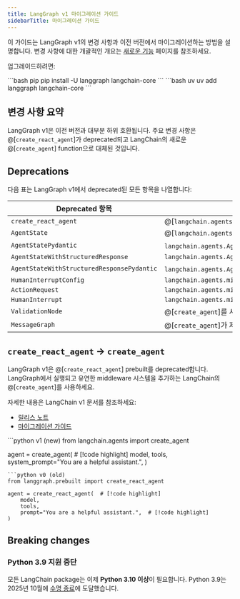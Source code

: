 ```yaml
---
title: LangGraph v1 마이그레이션 가이드
sidebarTitle: 마이그레이션 가이드
---
```


이 가이드는 LangGraph v1의 변경 사항과 이전 버전에서 마이그레이션하는 방법을 설명합니다. 변경 사항에 대한 개괄적인 개요는 [새로운 기능](/oss/releases/langgraph-v1) 페이지를 참조하세요.

업그레이드하려면:

<CodeGroup>
```bash pip
pip install -U langgraph langchain-core
```
```bash uv
uv add langgraph langchain-core
```
</CodeGroup>

## 변경 사항 요약

LangGraph v1은 이전 버전과 대부분 하위 호환됩니다. 주요 변경 사항은 @[`create_react_agent`]가 deprecated되고 LangChain의 새로운 @[`create_agent`] function으로 대체된 것입니다.

## Deprecations

다음 표는 LangGraph v1에서 deprecated된 모든 항목을 나열합니다:

| Deprecated 항목 | 대안 |
|----------------|-------------|
| `create_react_agent` | @[`langchain.agents.create_agent`][create_agent] |
| `AgentState` | @[`langchain.agents.AgentState`][AgentState] |
| `AgentStatePydantic` | `langchain.agents.AgentState` (더 이상 pydantic state 없음) |
| `AgentStateWithStructuredResponse` | `langchain.agents.AgentState` |
| `AgentStateWithStructuredResponsePydantic` | `langchain.agents.AgentState` (더 이상 pydantic state 없음) |
| `HumanInterruptConfig` | `langchain.agents.middleware.human_in_the_loop.InterruptOnConfig` |
| `ActionRequest` | `langchain.agents.middleware.human_in_the_loop.InterruptOnConfig` |
| `HumanInterrupt` | `langchain.agents.middleware.human_in_the_loop.HITLRequest` |
| `ValidationNode` | @[`create_agent`]를 사용하면 Tools가 자동으로 input을 검증합니다 |
| `MessageGraph` | @[`create_agent`]가 제공하는 것처럼 `messages` key를 가진 @[`StateGraph`] |

## `create_react_agent` → `create_agent`

LangGraph v1은 @[`create_react_agent`] prebuilt를 deprecated합니다. LangGraph에서 실행되고 유연한 middleware 시스템을 추가하는 LangChain의 @[`create_agent`]를 사용하세요.

자세한 내용은 LangChain v1 문서를 참조하세요:

- [릴리스 노트](/oss/releases/langchain-v1#createagent)
- [마이그레이션 가이드](/oss/migrate/langchain-v1#migrate-to-create_agent)

<CodeGroup>
```python v1 (new)
from langchain.agents import create_agent

agent = create_agent(  # [!code highlight]
    model,
    tools,
    system_prompt="You are a helpful assistant.",
)
```
```python v0 (old)
from langgraph.prebuilt import create_react_agent

agent = create_react_agent(  # [!code highlight]
    model,
    tools,
    prompt="You are a helpful assistant.",  # [!code highlight]
)
```
</CodeGroup>

## Breaking changes

### Python 3.9 지원 중단

모든 LangChain package는 이제 **Python 3.10 이상**이 필요합니다. Python 3.9는 2025년 10월에 [수명 종료](https://devguide.python.org/versions/)에 도달했습니다.